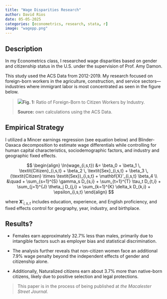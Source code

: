 ```yaml
---
title: "Wage Disparities Research"
author: David Rios
date: 05-05-2025
categories: [econometrics, research, stata, r]
image: "wagepp.png"
---
```


## Description

In my Econometrics class, I researched wage disparities based on gender and citizenship status in the U.S. under the supervision of Prof. Amy Damon.

This study used the ACS Data from 2012-2019. My research focused on foreign-born workers in the agriculture, construction, and service sectors—industries where immigrant labor is most concentrated as seen in the figure below.

> ![](wage1.png)**Fig. 1:** Ratio of Foreign-Born to Citizen Workers by Industry.
>
> **Source:** own calculations using the ACS Data.

## Empirical Strategy

I utilized a Mincer earnings regression (see equation below) and Blinder-Oaxaca decomposition to estimate wage differentials while controlling for human capital characteristics, sociodemographic factors, and industry and geographic fixed effects.

$$
\begin{align}
\ln(wage_{i,s,t}) &= \beta_0 + \beta_1 \, \textit{Citizen}_{i,s,t} + \beta_2 \, \textit{Sex}_{i,s,t} + \beta_3 \, (\textit{Citizen} \times \textit{Sex})_{i,s,t} + \mathbf{X}'_{i,s,t} \beta_4 \\
&\quad  + \sum_{s=1}^{S} \gamma_s D_{s,i} + \sum_{t=1}^{T} \tau_t D_{t,i} + \sum_{j=1}^{J} \theta_j D_{j,i} + \sum_{k=1}^{K} \delta_k D_{k,i} + \epsilon_{i,s,t}
\end{align}
$$

where $\mathbf{X}'_{i,s,t}$ includes education, experience, and English proficiency, and fixed effects control for geography, year, industry, and birthplace.

## Results?

-   Females earn approximately 32.7% less than males, primarily due to intangible factors such as employer bias and statistical discrimination.

-   The analysis further reveals that non-citizen women face an additional 7.9% wage penalty beyond the independent effects of gender and citizenship alone.

-   Additionally, Naturalized citizens earn about 3.7% more than native-born citizens, likely due to positive selection and legal protections.

> This paper is in the process of being published at *the Macalester Street Journal.*
